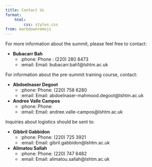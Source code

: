 ```yaml
---
title: Contact Us
format: 
    html: 
        css: styles.css
from: markdown+emoji
---
```


For more information about the summit, please feel free to contact:

-   **Bubacarr Bah**
    -   :phone: Phone : (220) 280 8473
    -   :email: Email: bubacarr.bah1\@lshtm.ac.uk

For information about the pre-summit training course, contact:

-   **Abdoelnaser Degoot**
    -   :phone: Phone: (220) 758 6280
    -   :email: Email: abdoelnaser-mahmood.degoot\@lshtm.ac.uk
-   **Andree Valle Campos**
    -   :phone: Phone:
    -   :email: Email: andree.valle-campos\@lshtm.ac.uk

Inquiries about logistics should be sent to:

-   **Gibbril Gabbidon**
    -   :phone: Phone: (220) 725 3921
    -   :email: Email: gibril.gabbidon\@lshtm.ac.uk
-   **Alimatou Sallah**
    -   :phone: Phone: (220) 747 6482
    -   :email: Email: alimatou.sallah\@lshtm.ac.uk
